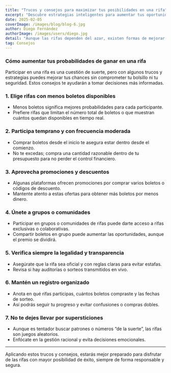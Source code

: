---
title: "Trucos y consejos para maximizar tus posibilidades en una rifa"
excerpt: "Descubre estrategias inteligentes para aumentar tus oportunidades de ganar en las rifas sin gastar de más ni caer en engaños."
date: 2025-02-05  
coverImage: /images/blog/blog-6.jpg
author: Diego Fernández
authorImage: /images/users/diego.jpg
detail: "Aunque las rifas dependen del azar, existen formas de mejorar tus probabilidades y participar de manera inteligente. Aquí te contamos cómo hacerlo paso a paso."
tag: Consejos
---

### Cómo aumentar tus probabilidades de ganar en una rifa

Participar en una rifa es una cuestión de suerte, pero con algunos trucos y estrategias puedes mejorar tus chances sin comprometer tu bolsillo ni tu seguridad. Estos consejos te ayudarán a tomar decisiones más informadas.

### 1. Elige rifas con menos boletos disponibles

- Menos boletos significa mejores probabilidades para cada participante.  
- Prefiere rifas que limitan el número total de boletos o que muestran cuántos quedan disponibles en tiempo real.

### 2. Participa temprano y con frecuencia moderada

- Comprar boletos desde el inicio te asegura estar dentro desde el comienzo.  
- No te excedas; compra una cantidad razonable dentro de tu presupuesto para no perder el control financiero.

### 3. Aprovecha promociones y descuentos

- Algunas plataformas ofrecen promociones por comprar varios boletos o códigos de descuento.  
- Mantente atento a estas ofertas para obtener más boletos por menos dinero.

### 4. Únete a grupos o comunidades

- Participar en grupos o comunidades de rifas puede darte acceso a rifas exclusivas o colaborativas.  
- Compartir boletos en grupo puede aumentar las oportunidades, aunque el premio se dividirá.

### 5. Verifica siempre la legalidad y transparencia

- Asegúrate que la rifa sea oficial y con reglas claras para evitar estafas.  
- Revisa si hay auditorías o sorteos transmitidos en vivo.

### 6. Mantén un registro organizado

- Anota en qué rifas participas, cuántos boletos compraste y las fechas de sorteo.  
- Así podrás seguir tu progreso y evitar confusiones o compras dobles.

### 7. No te dejes llevar por supersticiones

- Aunque es tentador buscar patrones o números “de la suerte”, las rifas son juegos aleatorios.  
- Enfócate en la gestión racional y evita decisiones emocionales.

---

Aplicando estos trucos y consejos, estarás mejor preparado para disfrutar de las rifas con mayor posibilidad de éxito, siempre de forma responsable y segura.
